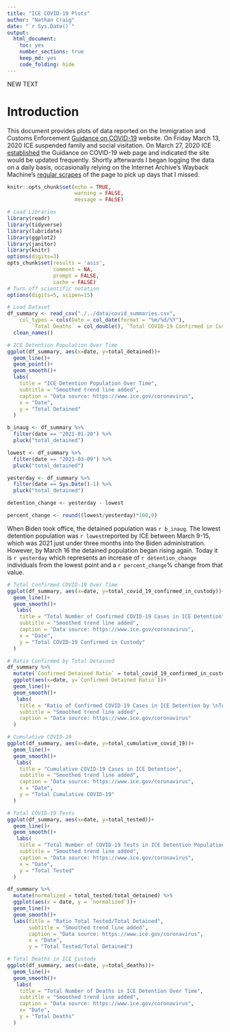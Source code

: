 ```yaml
---
title: "ICE COVID-19 Plots"
author: "Nathan Craig"
date: "`r Sys.Date()`"
output:
  html_document:
    toc: yes
    number_sections: true
    keep_md: yes
    code_folding: hide
---
```


NEW TEXT

# Introduction

This document provides plots of data reported on the Immigration and Customs Enforcement [Guidance on COVID-19](https://www.ice.gov/coronavirus) website. On Friday March 13, 2020 ICE suspended family and social visitation. On March 27, 2020 ICE [established](https://web.archive.org/web/20200327175825/https://www.ice.gov/coronavirus) the Guidance on COVID-19 web page and indicated the site would be updated frequently. Shortly afterwards I began logging the data on a daily basis, occasionally relying on the Internet Archive's Wayback Machine's [regular scrapes](https://web.archive.org/web/20200401000000*/https://www.ice.gov/coronavirus) of the page to pick up days that I missed.

```r
knitr::opts_chunk$set(echo = TRUE,
                      warning = FALSE,
                      message = FALSE)
```

```r
# Load Libraries
library(readr)
library(tidyverse)
library(lubridate)
library(ggplot2)
library(janitor)
library(knitr)
options(digits=3)
opts_chunk$set(results = 'asis',
               comment = NA,
               prompt = FALSE,
               cache = FALSE)
# Turn off scientific notation
options(digits=5, scipen=15)

```

```r
# Load Dataset
df_summary <- read_csv("./../data/covid_summaries.csv", 
    col_types = cols(Date = col_date(format = "%m/%d/%Y"), 
        `Total Deaths` = col_double(), `Total COVID-19 Confirmed in Custody` = col_double())) %>% 
  clean_names()
```

```r

# ICE Detention Population Over Time
ggplot(df_summary, aes(x=date, y=total_detained))+
  geom_line()+
  geom_point()+
  geom_smooth()+
  labs(
    title = "ICE Detention Population Over Time",
    subtitle = "Smoothed trend line added",
    caption = "Data source: https://www.ice.gov/coronavirus",
    x = "Date",
    y = "Total Detained"
  )

```

```r
b_inaug <- df_summary %>% 
  filter(date == "2021-01-20") %>% 
  pluck("total_detained")

lowest <- df_summary %>% 
  filter(date == "2021-03-09") %>% 
  pluck("total_detained")

yesterday <- df_summary %>% 
  filter(date == Sys.Date()-1) %>% 
  pluck("total_detained")

detention_change <- yesterday - lowest

percent_change <- round((lowest/yesterday)*100,0)

```


When Biden took office, the detained population was `r b_inaug`. The lowest detention population was `r lowest`reported by ICE between March 9-15, which was 2021 just under three months into the Biden administration. However, by March 16 the detained population began rising again. Today it is `r yesterday` which represents an increase of `r detention_change` individuals from the lowest point and a `r percent_change`% change from that value.



```r
# Total Confirmed COVID-19 Over Time
ggplot(df_summary, aes(x=date, y=total_covid_19_confirmed_in_custody))+
  geom_line()+
  geom_smooth()+
   labs(
    title = "Total Number of Confirmed COVID-19 Cases in ICE Detention",
    subtitle = "Smoothed trend line added",
    caption = "Data source: https://www.ice.gov/coronavirus",
    x = "Date",
    y = "Total COVID-19 Confirmed in Custody"
  )

```

```r
# Ratio Confirmed by Total Detained
df_summary %>% 
  mutate(`Confirmed Detained Ratio` = total_covid_19_confirmed_in_custody/total_detained) %>%
  ggplot(aes(x=date, y=`Confirmed Detained Ratio`))+
  geom_line()+
  geom_smooth()+
   labs(
    title = "Ratio of Confirmed COVID-19 Cases in ICE Detention by \nTotal ICE Detention Population",
    subtitle = "Smoothed trend line added",
    caption = "Data source: https://www.ice.gov/coronavirus"
  )

```

```r
# Cumulative COVID-19
ggplot(df_summary, aes(x=date, y=total_cumulative_covid_19))+
  geom_line()+
  geom_smooth()+
   labs(
    title = "Cumulative COVID-19 Cases in ICE Detention",
    subtitle = "Smoothed trend line added",
    caption = "Data source: https://www.ice.gov/coronavirus",
    x = "Date",
    y = "Total Cumulative COVID-19"
  )

```

```r
# Total COVID-19 Tests
ggplot(df_summary, aes(x=date, y=total_tested))+
  geom_line()+
  geom_smooth()+
   labs(
    title = "Total Number of COVID-19 Tests in ICE Detention Population \nOver Time",
    subtitle = "Smoothed trend line added",
    caption = "Data source: https://www.ice.gov/coronavirus",
    x = "Date",
    y = "Total Tested"
  )

```


```r
df_summary %>%
  mutate(normalized = total_tested/total_detained) %>% 
  ggplot(aes(x = date, y = `normalized`))+
  geom_line()+
  geom_smooth()+
  labs(title = "Ratio Total Tested/Total Detained",
       subtitle = "Smoothed trend line added",
       caption = "Data source: https://www.ice.gov/coronavirus",
       x = "Date",
       y = "Total Tested/Total Detained")
```



```r
# Total Deaths in ICE Custody
ggplot(df_summary, aes(x=date, y=total_deaths))+
  geom_line()+
  geom_smooth()+
   labs(
    title = "Total Number of Deaths in ICE Detention Over Time",
    subtitle = "Smoothed trend line added",
    caption = "Data source: https://www.ice.gov/coronavirus",
    x= "Date",
    y = "Total Deaths"
  )
```
